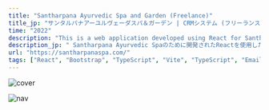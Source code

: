 ```yaml
---
title: "Santharpana Ayurvedic Spa and Garden (Freelance)"
title_jp: "サンタルパナアーユルヴェーダスパ＆ガーデン | CRMシステム (フリーランス)"
time: "2022"
description: "This is a web application developed using React for Santharpana Ayurvedic Garden and Spa, which offers various services related to ayurvedic treatments and spa services. The website provides detailed information about the services offered, pricing, and facilities available at the spa. It also allows customers to book appointments through the website."
description_jp: " Santharpana Ayurvedic Spaのために開発されたReactを使用したWebアプリケーションです。このウェブサイトは、アーユルヴェーダのトリートメントとスパサービスに関連するさまざまなサービスについて詳細な情報を提供し、スパで提供される設備や価格についても説明しています。また、ウェブサイトを通じて顧客が予約を行うこともできます。"
url: "https://santharpanaspa.com/"
tags: ["React", "Bootstrap", "TypeScript", "Vite", "TypeScript", "Emailjs",  "ESLint", "Cloudfare", "Github Action"] #
---
```


<Image
  src="https://res.cloudinary.com/dsprb0p8v/image/upload/v1702539530/portfolio/projects/santharpana/image.png"
  alt="cover"
  width={2267}
  height={1280}
/>

<Image
  src="https://res.cloudinary.com/dsprb0p8v/image/upload/v1702541007/portfolio/projects/santharpana/2_4_t1s9fw.png"
  alt="nav"
  width={1408}
  height={927}
/>